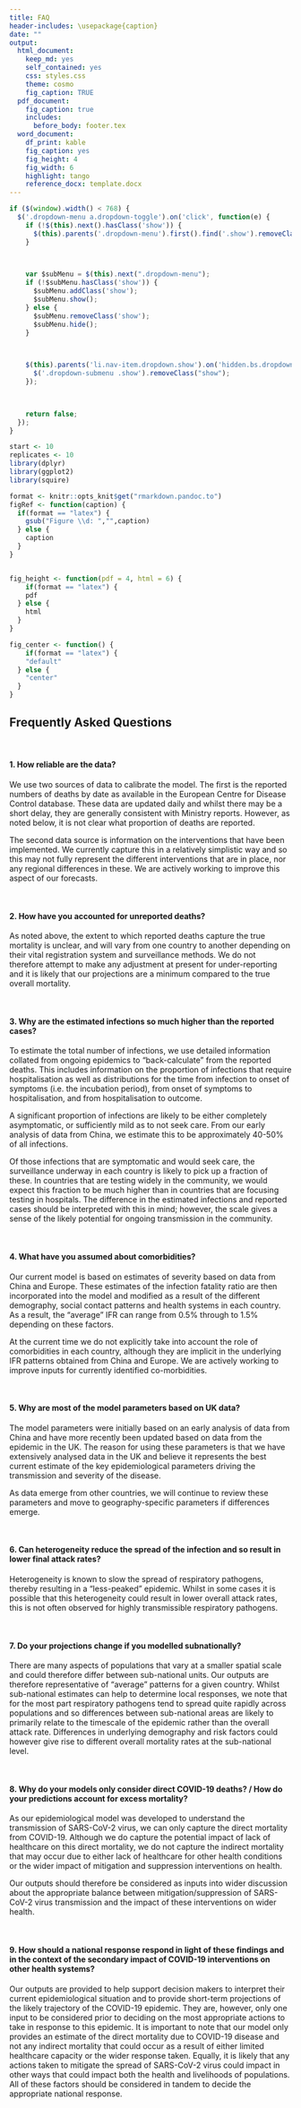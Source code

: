 ```yaml
---
title: FAQ
header-includes: \usepackage{caption}
date: ""
output:
  html_document:
    keep_md: yes
    self_contained: yes
    css: styles.css
    theme: cosmo
    fig_caption: TRUE
  pdf_document: 
    fig_caption: true
    includes: 
      before_body: footer.tex
  word_document:
    df_print: kable
    fig_caption: yes
    fig_height: 4
    fig_width: 6
    highlight: tango
    reference_docx: template.docx
---
```


```js

if ($(window).width() < 768) {
  $('.dropdown-menu a.dropdown-toggle').on('click', function(e) {
    if (!$(this).next().hasClass('show')) {
      $(this).parents('.dropdown-menu').first().find('.show').removeClass("show");
    }

 

    var $subMenu = $(this).next(".dropdown-menu");
    if (!$subMenu.hasClass('show')) {
      $subMenu.addClass('show');
      $subMenu.show();
    } else {
      $subMenu.removeClass('show');
      $subMenu.hide();
    }

 

    $(this).parents('li.nav-item.dropdown.show').on('hidden.bs.dropdown', function(e) {
      $('.dropdown-submenu .show').removeClass("show");
    });

 

    return false;
  });
}

```

```r
start <- 10
replicates <- 10
library(dplyr)
library(ggplot2)
library(squire)

format <- knitr::opts_knit$get("rmarkdown.pandoc.to")
figRef <- function(caption) {
  if(format == "latex") {
    gsub("Figure \\d: ","",caption)
  } else {
    caption
  }
}


fig_height <- function(pdf = 4, html = 6) {
    if(format == "latex") {
    pdf
  } else {
    html
  }
}

fig_center <- function() {
    if(format == "latex") {
    "default"
  } else {
    "center"
  }
}


```

## Frequently Asked Questions

<br>

#### 1. How reliable are the data?
  
We use two sources of data to calibrate the model. The first is the reported numbers of deaths by date as available in the European Centre for Disease Control database. These data are updated daily and whilst there may be a short delay, they are generally consistent with Ministry reports. However, as noted below, it is not clear what proportion of deaths are reported.

The second data source is information on the interventions that have been implemented. We currently capture this in a relatively simplistic way and so this may not fully represent the different interventions that are in place, nor any regional differences in these. We are actively working to improve this aspect of our forecasts.

<br>

#### 2. How have you accounted for unreported deaths?
  
As noted above, the extent to which reported deaths capture the true mortality is unclear, and will vary from one country to another depending on their vital registration system and surveillance methods. We do not therefore attempt to make any adjustment at present for under-reporting and it is likely that our projections are a minimum compared to the true overall mortality.

<br>

#### 3. Why are the estimated infections so much higher than the reported cases?
  
To estimate the total number of infections, we use detailed information collated from ongoing epidemics to “back-calculate” from the reported deaths. This includes information on the proportion of infections that require hospitalisation as well as distributions for the time from infection to onset of symptoms (i.e. the incubation period), from onset of symptoms to hospitalisation, and from hospitalisation to outcome.

A significant proportion of infections are likely to be either completely asymptomatic, or sufficiently mild as to not seek care. From our early analysis of data from China, we estimate this to be approximately 40-50% of all infections.

Of those infections that are symptomatic and would seek care, the surveillance underway in each country is likely to pick up a fraction of these. In countries that are testing widely in the community, we would expect this fraction to be much higher than in countries that are focusing testing in hospitals. The difference in the estimated infections and reported cases should be interpreted with this in mind; however, the scale gives a sense of the likely potential for ongoing transmission in the community.

<br>

#### 4. What have you assumed about comorbidities?
  
Our current model is based on estimates of severity based on data from China and Europe. These estimates of the infection fatality ratio are then incorporated into the model and modified as a result of the different demography, social contact patterns and health systems in each country. As a result, the “average” IFR can range from 0.5% through to 1.5% depending on these factors.

At the current time we do not explicitly take into account the role of comorbidities in each country, although they are implicit in the underlying IFR patterns obtained from China and Europe. We are actively working to improve inputs for currently identified co-morbidities.

<br>

#### 5. Why are most of the model parameters based on UK data?
  
The model parameters were initially based on an early analysis of data from China and have more recently been updated based on data from the epidemic in the UK. The reason for using these parameters is that we have extensively analysed data in the UK and believe it represents the best current estimate of the key epidemiological parameters driving the transmission and severity of the disease.

As data emerge from other countries, we will continue to review these parameters and move to geography-specific parameters if differences emerge.

<br>

#### 6. Can heterogeneity reduce the spread of the infection and so result in lower final attack rates?
  
Heterogeneity is known to slow the spread of respiratory pathogens, thereby resulting in a “less-peaked” epidemic. Whilst in some cases it is possible that this heterogeneity could result in lower overall attack rates, this is not often observed for highly transmissible respiratory pathogens.

<br>

#### 7. Do your projections change if you modelled subnationally?
  
There are many aspects of populations that vary at a smaller spatial scale and could therefore differ between sub-national units. Our outputs are therefore representative of “average” patterns for a given country. Whilst sub-national estimates can help to determine local responses, we note that for the most part respiratory pathogens tend to spread quite rapidly across populations and so differences between sub-national areas are likely to primarily relate to the timescale of the epidemic rather than the overall attack rate. Differences in underlying demography and risk factors could however give rise to different overall mortality rates at the sub-national level.

<br>

#### 8. Why do your models only consider direct COVID-19 deaths? / How do your predictions account for excess mortality?
  
As our epidemiological model was developed to understand the transmission of SARS-CoV-2 virus, we can only capture the direct mortality from COVID-19. Although we do capture the potential impact of lack of healthcare on this direct mortality, we do not capture the indirect mortality that may occur due to either lack of healthcare for other health conditions or the wider impact of mitigation and suppression interventions on health.

Our outputs should therefore be considered as inputs into wider discussion about the appropriate balance between mitigation/suppression of SARS-CoV-2 virus transmission and the impact of these interventions on wider health.

<br>

#### 9. How should a national response respond in light of these findings and in the context of the secondary impact of COVID-19 interventions on other health systems?
  
Our outputs are provided to help support decision makers to interpret their current epidemiological situation and to provide short-term projections of the likely trajectory of the COVID-19 epidemic. They are, however, only one input to be considered prior to deciding on the most appropriate actions to take in response to this epidemic. It is important to note that our model only provides an estimate of the direct mortality due to COVID-19 disease and not any indirect mortality that could occur as a result of either limited healthcare capacity or the wider response taken. Equally, it is likely that any actions taken to mitigate the spread of SARS-CoV-2 virus could impact in other ways that could impact both the health and livelihoods of populations. All of these factors should be considered in tandem to decide the appropriate national response.
  
<br>
